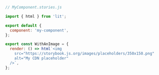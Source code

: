 ```js
// MyComponent.stories.js

import { html } from 'lit';

export default {
  component: 'my-component',
};

export const WithAnImage = {
  render: () => html`<img
    src="https://storybook.js.org/images/placeholders/350x150.png"
    alt="My CDN placeholder"
  />`,
};
```
